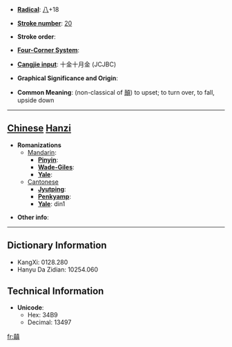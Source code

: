 * '''[[Wiktionary:Chinese radical index| Radical]]''': [[Wiktionary:Chinese radical index 八|八]]+18

* '''[[Wiktionary:Chinese total strokes index|Stroke number]]''': [[Wiktionary:Chinese total strokes index 20|20]]

* '''Stroke order''': 

* '''[[Wiktionary:Chinese four corner index|Four-Corner System]]''': 

* '''[[Wiktionary:Chinese Cangjie index|Cangjie input]]''': 十金十月金 (JCJBC)

* '''Graphical Significance and Origin''': 

* '''Common Meaning''': (non-classical of [[顛]]) to upset; to turn over, to fall, upside down

----

== [[Chinese]] [[Hanzi]] ==

* '''Romanizations'''
** [[Mandarin]]:
*** '''[[Pinyin]]''': 
*** '''[[Wade-Giles]]''': 
*** '''[[Yale]]''': 
**[[Cantonese]]
***'''[[Jyutping]]''':
***'''[[Penkyamp]]''': 
***'''[[Yale]]''': din1

* '''Other info''': 

----

== Dictionary Information ==

* KangXi: 0128.280
* Hanyu Da Zidian: 10254.060

== Technical Information ==

* '''Unicode''':
** Hex: 34B9
** Decimal: 13497

[[fr:㒹]]